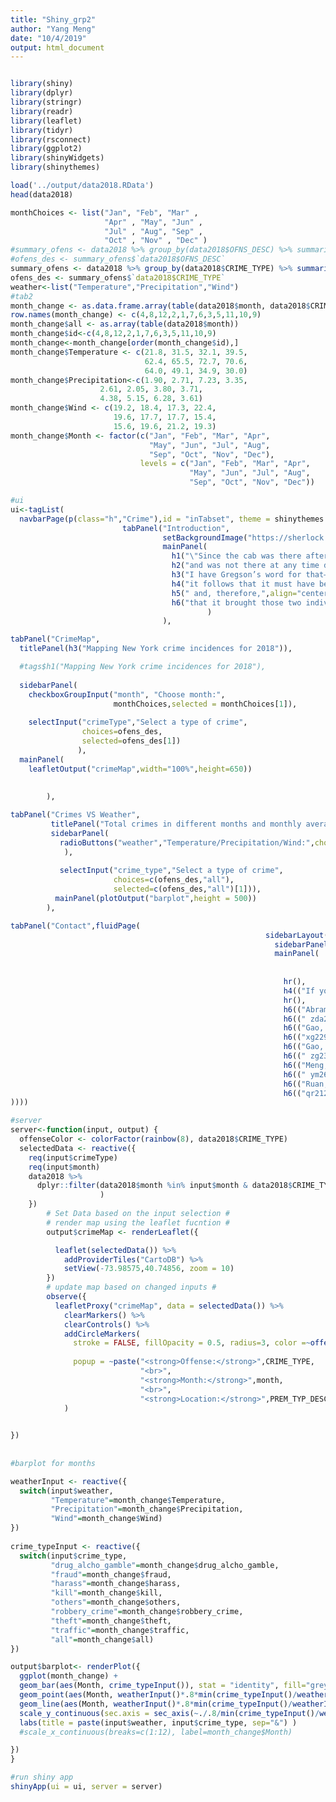 ```yaml
---
title: "Shiny_grp2"
author: "Yang Meng"
date: "10/4/2019"
output: html_document
---
```


```r

```

```r
library(shiny)
library(dplyr)
library(stringr)
library(readr)
library(leaflet)
library(tidyr)
library(rsconnect)
library(ggplot2)
library(shinyWidgets)
library(shinythemes)
```

```r
load('../output/data2018.RData')
head(data2018)
```

```r
monthChoices <- list("Jan", "Feb", "Mar" ,
                     "Apr" , "May", "Jun" ,
                     "Jul" , "Aug", "Sep" ,
                     "Oct" , "Nov" , "Dec" )
#summary_ofens <- data2018 %>% group_by(data2018$OFNS_DESC) %>% summarize(count=n())
#ofens_des <- summary_ofens$`data2018$OFNS_DESC`
summary_ofens <- data2018 %>% group_by(data2018$CRIME_TYPE) %>% summarize(count=n())
ofens_des <- summary_ofens$`data2018$CRIME_TYPE`
weather<-list("Temperature","Precipitation","Wind")
#tab2
month_change <- as.data.frame.array(table(data2018$month, data2018$CRIME_TYPE))
row.names(month_change) <- c(4,8,12,2,1,7,6,3,5,11,10,9)
month_change$all <- as.array(table(data2018$month))
month_change$id<-c(4,8,12,2,1,7,6,3,5,11,10,9)
month_change<-month_change[order(month_change$id),]
month_change$Temperature <- c(21.8, 31.5, 32.1, 39.5,
                              62.4, 65.5, 72.7, 70.6,
                              64.0, 49.1, 34.9, 30.0)
month_change$Precipitation<-c(1.90, 2.71, 7.23, 3.35,
                    2.61, 2.05, 3.80, 3.71,
                    4.38, 5.15, 6.28, 3.61)
month_change$Wind <- c(19.2, 18.4, 17.3, 22.4,
                       19.6, 17.7, 17.7, 15.4,
                       15.6, 19.6, 21.2, 19.3)
month_change$Month <- factor(c("Jan", "Feb", "Mar", "Apr", 
                               "May", "Jun", "Jul", "Aug", 
                               "Sep", "Oct", "Nov", "Dec"),
                             levels = c("Jan", "Feb", "Mar", "Apr", 
                                        "May", "Jun", "Jul", "Aug", 
                                        "Sep", "Oct", "Nov", "Dec"))
```

```r
#ui
ui<-tagList(
  navbarPage(p(class="h","Crime"),id = "inTabset", theme = shinythemes::shinytheme("cyborg"),
                         tabPanel("Introduction",
                                  setBackgroundImage("https://sherlock.ambient-mixer.com/images_template/7/d/3/7d3c78599fcd0e2d970c2395ae7d5562_full.jpg"),
                                  mainPanel(
                                    h1("\"Since the cab was there after the",span("rain", style = "color:red"), "began,",align="center", style = "color:white"),
                                    h2("and was not there at any time during the morning—",align="center",style = "color:white"),
                                    h3("I have Gregson’s word for that—",align="center",style = "color:white"),
                                    h4("it follows that it must have been there during the night",align="center",style = "color:white"),
                                    h5(" and, therefore,",align="center",style = "color:white"),
                                    h6("that it brought those two individuals to the house.\"", align="center",style = "color:white")
                                            )
                                  ),

tabPanel("CrimeMap",
  titlePanel(h3("Mapping New York crime incidences for 2018")),

  #tags$h1("Mapping New York crime incidences for 2018"),
  
  sidebarPanel(
    checkboxGroupInput("month", "Choose month:",
                       monthChoices,selected = monthChoices[1]),
    
    selectInput("crimeType","Select a type of crime",
                choices=ofens_des,
                selected=ofens_des[1])
               ),
  mainPanel(
    leafletOutput("crimeMap",width="100%",height=650))
  
              
        ),

tabPanel("Crimes VS Weather",
         titlePanel("Total crimes in different months and monthly average temperature for 2018"),
         sidebarPanel(
           radioButtons("weather","Temperature/Precipitation/Wind:",choices = weather,selected = weather[1]
            ),
           
           selectInput("crime_type","Select a type of crime",
                       choices=c(ofens_des,"all"),
                       selected=c(ofens_des,"all")[1])),
          mainPanel(plotOutput("barplot",height = 500))
        ),

tabPanel("Contact",fluidPage(
                                                         sidebarLayout(
                                                           sidebarPanel(h3("Contact Information")),
                                                           mainPanel(
                                                        
                                                             
                                                             hr(),
                                                             h4(("If you are interested in our project, you can contact us.")),
                                                             hr(),
                                                             h6(("Abrams, Zack")),
                                                             h6((" zda2105@columbia.edu")),
                                                             h6(("Gao, Xin")),
                                                             h6(("xg2298@columbia.edu")),
                                                             h6(("Gao, Zun ")),
                                                             h6((" zg2307@columbia.edu")),
                                                             h6(("Meng, Yang")),
                                                             h6((" ym2696@columbia.edu")),
                                                             h6(("Ruan, Qiuyu")),
                                                             h6(("qr2127@columbia.edu"))))
))))

```

```r
#server
server<-function(input, output) {
  offenseColor <- colorFactor(rainbow(8), data2018$CRIME_TYPE)
  selectedData <- reactive({
    req(input$crimeType)
    req(input$month)
    data2018 %>% 
      dplyr::filter(data2018$month %in% input$month & data2018$CRIME_TYPE %in% input$crimeType
                    )
    })
        # Set Data based on the input selection #        
        # render map using the leaflet fucntion #  
        output$crimeMap <- renderLeaflet({

          leaflet(selectedData()) %>%
            addProviderTiles("CartoDB") %>%
            setView(-73.98575,40.74856, zoom = 10)
        })
        # update map based on changed inputs #
        observe({
          leafletProxy("crimeMap", data = selectedData()) %>%
            clearMarkers() %>%
            clearControls() %>%
            addCircleMarkers(
              stroke = FALSE, fillOpacity = 0.5, radius=3, color =~offenseColor(input$crimeType),
                        
              popup = ~paste("<strong>Offense:</strong>",CRIME_TYPE,
                             "<br>",
                             "<strong>Month:</strong>",month,
                             "<br>",
                             "<strong>Location:</strong>",PREM_TYP_DESC)
            )

       
})
        
        
#barplot for months

weatherInput <- reactive({
  switch(input$weather,
         "Temperature"=month_change$Temperature,
         "Precipitation"=month_change$Precipitation,
         "Wind"=month_change$Wind)
})
  
crime_typeInput <- reactive({
  switch(input$crime_type,
         "drug_alcho_gamble"=month_change$drug_alcho_gamble,
         "fraud"=month_change$fraud,             
         "harass"=month_change$harass,            
         "kill"=month_change$kill,              
         "others"=month_change$others,           
         "robbery_crime"=month_change$robbery_crime,     
         "theft"=month_change$theft,             
         "traffic"=month_change$traffic,           
         "all"=month_change$all)
})

output$barplot<- renderPlot({
  ggplot(month_change) + 
  geom_bar(aes(Month, crime_typeInput()), stat = "identity", fill="grey") + 
  geom_point(aes(Month, weatherInput()*.8*min(crime_typeInput()/weatherInput())), colour="black") + 
  geom_line(aes(Month, weatherInput()*.8*min(crime_typeInput()/weatherInput()), group=1), colour="black") + 
  scale_y_continuous(sec.axis = sec_axis(~./.8/min(crime_typeInput()/weatherInput()))) +
  labs(title = paste(input$weather, input$crime_type, sep="&") )
  #scale_x_continuous(breaks=c(1:12), label=month_change$Month)

})
}
```

```r
#run shiny app
shinyApp(ui = ui, server = server)
```














